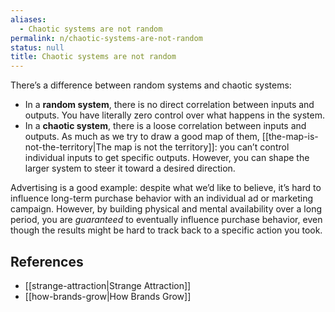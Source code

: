 ```yaml
---
aliases:
  - Chaotic systems are not random
permalink: n/chaotic-systems-are-not-random
status: null
title: Chaotic systems are not random
---
```

There’s a difference between random systems and chaotic systems:

- In a **random system**, there is no direct correlation between inputs and outputs. You have literally zero control over what happens in the system.
- In a **chaotic system**, there is a loose correlation between inputs and outputs. As much as we try to draw a good map of them, [[the-map-is-not-the-territory|The map is not the territory]]: you can’t control individual inputs to get specific outputs. However, you can shape the larger system to steer it toward a desired direction.

Advertising is a good example: despite what we’d like to believe, it’s hard to influence long-term purchase behavior with an individual ad or marketing campaign. However, by building physical and mental availability over a long period, you are _guaranteed_ to eventually influence purchase behavior, even though the results might be hard to track back to a specific action you took.

## References

- [[strange-attraction|Strange Attraction]]
- [[how-brands-grow|How Brands Grow]]
